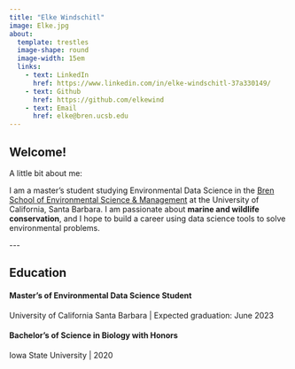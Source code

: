 ```yaml
---
title: "Elke Windschitl"
image: Elke.jpg
about: 
  template: trestles
  image-shape: round
  image-width: 15em
  links: 
    - text: LinkedIn
      href: https://www.linkedin.com/in/elke-windschitl-37a330149/
    - text: Github
      href: https://github.com/elkewind
    - text: Email
      href: elke@bren.ucsb.edu
---
```


<h2>Welcome!</h2>

<p>

A little bit about me:

I am a master's student studying Environmental Data Science in the [Bren School of Environmental Science & Management](https://bren.ucsb.edu/masters-programs/master-environmental-data-science) at the University of California, Santa Barbara. I am passionate about **marine and wildlife conservation**, and I hope to build a career using data science tools to solve environmental problems.

</p>

\-\--

<h2>Education</h2>

<h4>Master's of Environmental Data Science Student</h4>

<p>University of California Santa Barbara \| Expected graduation: June 2023</p>

<h4>Bachelor's of Science in Biology with Honors</h4>

<p>Iowa State University \| 2020</p>
